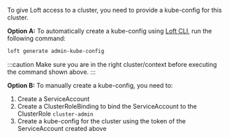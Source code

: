 To give Loft access to a cluster, you need to provide a kube-config for this cluster.

**Option A:** To automatically create a kube-config using [Loft CLI](../../getting-started/setup.mdx#1-download-loft-cli), run the following command:
```bash
loft generate admin-kube-config
```
:::caution
Make sure you are in the right cluster/context before executing the command shown above.
:::

**Option B:** To manually create a kube-config, you need to:
1. Create a ServiceAccount
2. Create a ClusterRoleBinding to bind the ServiceAccount to the ClusterRole `cluster-admin`
3. Create a kube-config for the cluster using the token of the ServiceAccount created above
